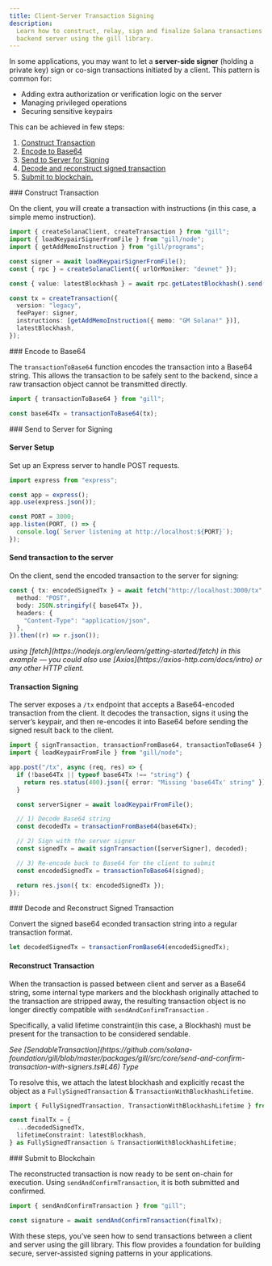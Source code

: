 ```yaml
---
title: Client-Server Transaction Signing
description:
  Learn how to construct, relay, sign and finalize Solana transactions between a client and a
  backend server using the gill library.
---
```


In some applications, you may want to let a **server-side signer** (holding a private key) sign or
co-sign transactions initiated by a client. This pattern is common for:

- Adding extra authorization or verification logic on the server
- Managing privileged operations
- Securing sensitive keypairs

This can be achieved in few steps:

1. [Construct Transaction](#construct-transaction)
2. [Encode to Base64](#encode-to-base64)
3. [Send to Server for Signing](#send-to-server-for-signing)
4. [Decode and reconstruct signed transaction](#decode-and-reconstruct-signed-transaction)
5. [Submit to blockchain.](#submit-to-blockchain)

<Steps>

<Step>
### Construct Transaction

On the client, you will create a transaction with instructions (in this case, a simple memo
instruction).

```ts
import { createSolanaClient, createTransaction } from "gill";
import { loadKeypairSignerFromFile } from "gill/node";
import { getAddMemoInstruction } from "gill/programs";

const signer = await loadKeypairSignerFromFile();
const { rpc } = createSolanaClient({ urlOrMoniker: "devnet" });

const { value: latestBlockhash } = await rpc.getLatestBlockhash().send();

const tx = createTransaction({
  version: "legacy",
  feePayer: signer,
  instructions: [getAddMemoInstruction({ memo: "GM Solana!" })],
  latestBlockhash,
});
```

</Step>

<Step>
### Encode to Base64

The `transactionToBase64` function encodes the transaction into a Base64 string. This allows the
transaction to be safely sent to the backend, since a raw transaction object cannot be transmitted
directly.

```ts
import { transactionToBase64 } from "gill";

const base64Tx = transactionToBase64(tx);
```

</Step>

<Step>
### Send to Server for Signing

#### Server Setup

Set up an Express server to handle POST requests.

```ts
import express from "express";

const app = express();
app.use(express.json());

const PORT = 3000;
app.listen(PORT, () => {
  console.log(`Server listening at http://localhost:${PORT}`);
});
```

</Step>

#### Send transaction to the server

On the client, send the encoded transaction to the server for signing:

```ts
const { tx: encodedSignedTx } = await fetch("http://localhost:3000/tx", {
  method: "POST",
  body: JSON.stringify({ base64Tx }),
  headers: {
    "Content-Type": "application/json",
  },
}).then((r) => r.json());
```

<i>
  using [fetch](https://nodejs.org/en/learn/getting-started/fetch) in this example — you could also
  use [Axios](https://axios-http.com/docs/intro) or any other HTTP client.
</i>

#### Transaction Signing

The server exposes a `/tx` endpoint that accepts a Base64-encoded transaction from the client. It
decodes the transaction, signs it using the server’s keypair, and then re-encodes it into Base64
before sending the signed result back to the client.

```ts
import { signTransaction, transactionFromBase64, transactionToBase64 } from "gill";
import { loadKeypairFromFile } from "gill/node";

app.post("/tx", async (req, res) => {
  if (!base64Tx || typeof base64Tx !== "string") {
    return res.status(400).json({ error: "Missing 'base64Tx' string" });
  }

  const serverSigner = await loadKeypairFromFile();

  // 1) Decode Base64 string
  const decodedTx = transactionFromBase64(base64Tx);

  // 2) Sign with the server signer
  const signedTx = await signTransaction([serverSigner], decoded);

  // 3) Re-encode back to Base64 for the client to submit
  const encodedSignedTx = transactionToBase64(signed);

  return res.json({ tx: encodedSignedTx });
});
```

<Step>
### Decode and Reconstruct Signed Transaction

Convert the signed base64 econded transaction string into a regular transaction format.

```ts
let decodedSignedTx = transactionFromBase64(encodedSignedTx);
```

#### Reconstruct Transaction

When the transaction is passed between client and server as a Base64 string, some internal type
markers and the blockhash originally attached to the transaction are stripped away, the resulting
transaction object is no longer directly compatible with `sendAndConfirmTransaction` .

Specifically, a valid lifetime constraint(in this case, a Blockhash) must be present for the
transaction to be considered sendable.

<i>
  See
  [SendableTransaction](https://github.com/solana-foundation/gill/blob/master/packages/gill/src/core/send-and-confirm-transaction-with-signers.ts#L46)
  Type
</i>

To resolve this, we attach the latest blockhash and explicitly recast the object as a
`FullySignedTransaction` & `TransactionWithBlockhashLifetime`.

```ts
import { FullySignedTransaction, TransactionWithBlockhashLifetime } from "gill";

const finalTx = {
  ...decodedSignedTx,
  lifetimeConstraint: latestBlockhash,
} as FullySignedTransaction & TransactionWithBlockhashLifetime;
```

</Step>

<Step>
### Submit to Blockchain

The reconstructed transaction is now ready to be sent on-chain for execution. Using
`sendAndConfirmTransaction`, it is both submitted and confirmed.

```ts
import { sendAndConfirmTransaction } from "gill";

const signature = await sendAndConfirmTransaction(finalTx);
```

</Step>
</Steps>

With these steps, you’ve seen how to send transactions between a client and server using the gill
library. This flow provides a foundation for building secure, server-assisted signing patterns in
your applications.
